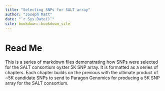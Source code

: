 ```yaml
---
title: "Selecting SNPs for SALT array"
author: "Joseph Matt"
date: "`r Sys.Date()`"
site: bookdown::bookdown_site
---
```


# Read Me

This is a series of markdown files demonstrating how SNPs were selected for the SALT consortium oyster 5K SNP array. It is formatted as a series of chapters.  Each chapter builds on the previous with the ultimate product of ~5K candidate SNPs to send to Paragon Genomics for producing a 5K SNP array for the SALT consortium.

